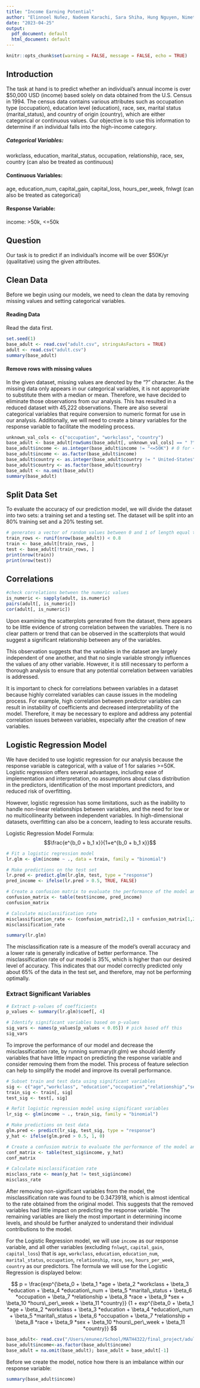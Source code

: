 ```yaml
---
title: "Income Earning Potential"
author: "Elinnoel Nuñez, Nadeem Karachi, Sara Shiha, Hung Nguyen, Nimet Ozkan"
date: "2023-04-25"
output:
  pdf_document: default
  html_document: default
---
```


```r
knitr::opts_chunk$set(warning = FALSE, message = FALSE, echo = TRUE) 
```
\newpage
## Introduction
The task at hand is to predict whether an individual's annual income is over $50,000 USD (income) based solely on data obtained from the U.S. Census in 1994. The census data contains various attributes such as occupation type (occupation), education level (education), race, sex, marital status (marital_status), and country of origin (country), which are either categorical or continuous values. Our objective is to use this information to determine if an individual falls into the high-income category.

##### Categorical Variables:
workclass,
education,
marital_status,
occupation,
relationship,
race,
sex,
country (can also be treated as continuous)

#### Continuous Variables:
age,
education_num,
capital_gain,
capital_loss,
hours_per_week,
fnlwgt (can also be treated as categorical)

#### Response Variable:
income: >50k, <=50k

## Question
Our task is to predict if an individual's income will be over $50K/yr (qualitative) using the given attributes.

## Clean Data
Before we begin using our models, we need to clean the data by removing missing values and setting categorical variables.

#### Reading Data
Read the data first.
```r
set.seed(1)
base_adult <- read.csv("adult.csv", stringsAsFactors = TRUE)
adult <- read.csv("adult.csv")
summary(base_adult)
```

#### Remove rows with missing values
In the given dataset, missing values are denoted by the "?" character. As the missing data only appears in our categorical variables, it is not appropriate to substitute them with a median or mean. Therefore, we have decided to eliminate those observations from our analysis. This has resulted in a reduced dataset with 45,222 observations. There are also several categorical variables that require conversion to numeric format for use in our analysis. Additionally, we will need to create a binary variables for the response variable to facilitate the modeling process.
```r
unknown_val_cols <- c("occupation", "workclass", "country")
base_adult <- base_adult[rowSums(base_adult[, unknown_val_cols] == " ?") == 0, ]
base_adult$income <- as.integer(base_adult$income != "<=50K") # 0 for <50k, 1 for >= 50k
base_adult$income <- as.factor(base_adult$income)
base_adult$country <- as.integer(base_adult$country != " United-States") # 0 for US, 1 everything else
base_adult$country <- as.factor(base_adult$country)
base_adult <- na.omit(base_adult)
summary(base_adult)
```

## Split Data Set
To evaluate the accuracy of our prediction model, we will divide the dataset into two sets: a training set and a testing set. The dataset will be split into an 80% training set and a 20% testing set. 
```r
# generates a vector of random values between 0 and 1 of length equal to the number of rows in data.
train_rows <- runif(nrow(base_adult)) < 0.8 
train <- base_adult[train_rows, ]
test <- base_adult[!train_rows, ]
print(nrow(train))
print(nrow(test))
```

## Correlations
```r
#check correlations between the numeric values
is_numeric <- sapply(adult, is.numeric)
pairs(adult[, is_numeric])
cor(adult[, is_numeric])
```
Upon examining the scatterplots generated from the dataset, there appears to be little evidence of strong correlation between the variables. There is no clear pattern or trend that can be observed in the scatterplots that would suggest a significant relationship between any of the variables.

This observation suggests that the variables in the dataset are largely independent of one another, and that no single variable strongly influences the values of any other variable. However, it is still necessary to perform a thorough analysis to ensure that any potential correlation between variables is addressed.

It is important to check for correlations between variables in a dataset because highly correlated variables can cause issues in the modeling process. For example, high correlation between predictor variables can result in instability of coefficients and decreased interpretability of the model. Therefore, it may be necessary to explore and address any potential correlation issues between variables, especially after the creation of new variables.

## Logistic Regression Model
We have decided to use logistic regression for our analysis because the response variable is categorical, with a value of 1 for salaries >=50K. Logistic regression offers several advantages, including ease of implementation and interpretation, no assumptions about class distribution in the predictors, identification of the most important predictors, and reduced risk of overfitting.

However, logistic regression has some limitations, such as the inability to handle non-linear relationships between variables, and the need for low or no multicollinearity between independent variables. In high-dimensional datasets, overfitting can also be a concern, leading to less accurate results.

Logistic Regression Model Formula: $$\frac{e^{b_0 + b_1 x}}{1+e^{b_0 + b_1 x}}$$

```r
# Fit a logistic regression model
lr.glm <- glm(income ~ ., data = train, family = "binomial")

# Make predictions on the test set
lr.pred <- predict.glm(lr.glm, test, type = "response")
pred_income <- ifelse(lr.pred > 0.5, TRUE, FALSE)

# Create a confusion matrix to evaluate the performance of the model and compute accuracy metrics
confusion_matrix <- table(test$income, pred_income)
confusion_matrix

# Calculate misclassification rate
misclassification_rate <- (confusion_matrix[2,1] + confusion_matrix[1,2]) / sum(confusion_matrix)
misclassification_rate
```
```r
summary(lr.glm)
```
The misclassification rate is a measure of the model's overall accuracy and a lower rate is generally indicative of better performance. The misclassification rate of our model is 35%, which is higher than our desired level of accuracy. This indicates that our model correctly predicted only about 65% of the data in the test set, and therefore, may not be performing optimally. 

### Extract Significant Variables
```r
# Extract p-values of coefficients
p_values <- summary(lr.glm)$coef[, 4]

# Identify significant variables based on p-values
sig_vars <- names(p_values[p_values < 0.05]) # pick based off this
sig_vars
```
To improve the performance of our model and decrease the misclassification rate, by running summary(lr.glm) we should identify variables that have little impact on predicting the response variable and consider removing them from the model. This process of feature selection can help to simplify the model and improve its overall performance.

```r
# Subset train and test data using significant variables
sig <- c("age","workclass", "education","occupation","relationship","sex","capital_gain","capital_loss","hours_per_week","income")
train_sig <- train[, sig]
test_sig <- test[, sig]

# Refit logistic regression model using significant variables
lr_sig <- glm(income ~ ., train_sig, family = "binomial")

# Make predictions on test data
glm.pred <- predict(lr_sig, test_sig, type = "response")
y_hat <- ifelse(glm.pred > 0.5, 1, 0)

# Create a confusion matrix to evaluate the performance of the model and compute accuracy metrics
conf_matrix <- table(test_sig$income, y_hat)
conf_matrix

# Calculate misclassification rate
misclass_rate <- mean(y_hat != test_sig$income)
misclass_rate
```
After removing non-significant variables from the model, the misclassification rate was found to be 0.3473918, which is almost identical to the rate obtained from the original model. This suggests that the removed variables had little impact on predicting the response variable. The remaining variables are likely the most important in determining income levels, and should be further analyzed to understand their individual contributions to the model.





For the Logistic Regression model, we will use `income` as our response variable, and all other variables (excluding `fnlwgt`, `capital_gain`, `capital_loss`) that is `age`, `workclass`, `education`, `education_num`, `marital_status`, `occupation`, `relationship`, `race`, `sex`, `hours_per_week`, `country` as our predictors. The formula we will use for the Logistic Regression is displayed below:




$$
p = \frac{exp^{\beta_0 + \beta_1 *age + \beta_2 *workclass + \beta_3 *education + \beta_4 *education\_num + \beta_5 *marital\_status + \beta_6 *occupation + \beta_7 *relationship + \beta_8 *race + \beta_9 *sex + \beta_10 *hours\_per\_week + \beta_11 *country}} {1 + exp^{\beta_0 + \beta_1 *age + \beta_2 *workclass + \beta_3 *education + \beta_4 *education\_num + \beta_5 *marital\_status + \beta_6 *occupation + \beta_7 *relationship + \beta_8 *race + \beta_9 *sex + \beta_10 *hours\_per\_week + \beta_11 *country}}
$$

```r
base_adult<- read.csv("/Users/enunez/School/MATH4322/final_project/adult.csv", na.strings="N/A", stringsAsFactors = TRUE)
base_adult$income<-as.factor(base_adult$income)
base_adult = na.omit(base_adult); base_adult = base_adult[-1]
```

Before we create the model, notice how there is an imbalance within our response variable:
```r
summary(base_adult$income)
```
